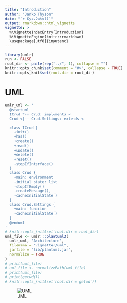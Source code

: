 ```yaml
---
title: "Introduction"
author: "Janko Thyson"
date: "`r Sys.Date()`"
output: rmarkdown::html_vignette
vignette: >
  %\VignetteIndexEntry{Introduction}
  %\VignetteEngine{knitr::rmarkdown}
  \usepackage[utf8]{inputenc}
---
```


```r
library(umlr)
run <- FALSE
root_dir <- paste(rep("../", 1), collapse = "")
knitr::opts_chunk$set(comment = "#>", collapse = TRUE)
knitr::opts_knit$set(root.dir = root_dir)
```

# UML

```r
umlr_uml <- '
  @startuml
  ICrud *-- Crud: implements <
  Crud <|-- Crud.Settings: extends <

  class ICrud {
    +init()
    +has()
    +create()
    +read()
    +update()
    +delete()
    +reset()
    -stopIfInterface()
  }
  class Crud {
    +main: environment
    -initial_state: list
    -stopIfEmpty()
    -createMessage(),
    -cacheInitialState()
  }
  class Crud.Settings {
    +main: function
    -cacheInitialState()
  }
  @enduml
'
# knitr::opts_knit$set(root.dir = root_dir)
uml_file <- umlr:::plantuml3(
  umlr_uml, 'Architecture', 
  filename = "vignettes/uml",
  jarfile = "lib/plantuml.jar",
  normalize = TRUE
)
# print(uml_file)
# uml_file <- normalizePath(uml_file)
# print(uml_file)
# print(getwd())
# knitr::opts_knit$set(root.dir = getwd())
```

![UML](`r uml_file`)

